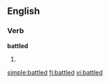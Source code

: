 
==English==

===Verb===
'''battled'''

# {{past of|[[battle]]}}

[[simple:battled]]
[[fi:battled]]
[[vi:battled]]